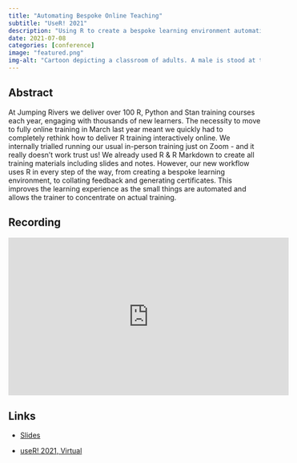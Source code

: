 ```yaml
---
title: "Automating Bespoke Online Teaching"
subtitle: "UseR! 2021"
description: "Using R to create a bespoke learning environment automatically."
date: 2021-07-08
categories: [conference]
image: "featured.png"
img-alt: "Cartoon depicting a classroom of adults. A male is stood at the from of the class pointing at the letter R on a projector."
---
```


## Abstract

At Jumping Rivers we deliver over 100 R, Python and Stan training courses each year, engaging with thousands of new learners. The necessity to move to fully online training in March last year meant we quickly had to completely rethink how to deliver R training interactively online. We internally trialled running our usual in-person training just on Zoom - and it really doesn't work trust us! We already used R & R Markdown to create all training materials including slides and notes. However, our new workflow uses R in every step of the way, from creating a bespoke learning environment, to collating feedback and generating certificates. This improves the learning experience as the small things are automated and allows the trainer to concentrate on actual training.

## Recording

<iframe width="560" height="315" src="https://www.youtube.com/embed/tR7sNOPq9-I?start=578" title="YouTube video player" frameborder="0" allow="accelerometer; autoplay; clipboard-write; encrypted-media; gyroscope; picture-in-picture" allowfullscreen></iframe>

## Links

-   [Slides](https://statsrhian.github.io/presentations/2021-07-08-automating-bespoke-online-teaching/2021/2021-07-08-automating-bespoke-online-teaching.html#1)

- [useR! 2021, Virtual](https://user2021.r-project.org/)
